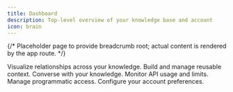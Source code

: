 ```yaml
---
title: Dashboard
description: Top-level overview of your knowledge base and account
icon: brain
---
```


{/* Placeholder page to provide breadcrumb root; actual content is rendered by the app route. */}

<Cards>
  <Card href="/graph" title="Graph" icon="share2">
    Visualize relationships across your knowledge.
  </Card>
  <Card href="/context" title="Context" icon="brain">
    Build and manage reusable context.
  </Card>
  <Card href="/chat" title="Chat" icon="bot">
    Converse with your knowledge.
  </Card>
  <Card href="/usage" title="Usage" icon="filetext">
    Monitor API usage and limits.
  </Card>
  <Card href="/api-keys" title="API Keys" icon="code">
    Manage programmatic access.
  </Card>
  <Card href="/settings" title="Settings" icon="edit">
    Configure your account preferences.
  </Card>
</Cards>



